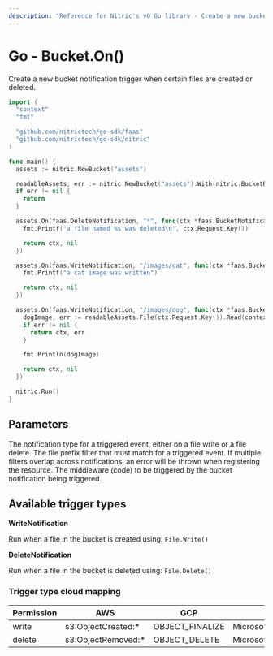 ```yaml
---
description: "Reference for Nitric's v0 Go library - Create a new bucket notification trigger"
---
```


# Go - Bucket.On()

Create a new bucket notification trigger when certain files are created or deleted.

```go
import (
  "context"
  "fmt"

  "github.com/nitrictech/go-sdk/faas"
  "github.com/nitrictech/go-sdk/nitric"
)

func main() {
  assets := nitric.NewBucket("assets")

  readableAssets, err := nitric.NewBucket("assets").With(nitric.BucketReading)
  if err != nil {
    return
  }

  assets.On(faas.DeleteNotification, "*", func(ctx *faas.BucketNotificationContext, _ faas.BucketNotificationHandler) (*faas.BucketNotificationContext, error) {
    fmt.Printf("a file named %s was deleted\n", ctx.Request.Key())

    return ctx, nil
  })

  assets.On(faas.WriteNotification, "/images/cat", func(ctx *faas.BucketNotificationContext, _ faas.BucketNotificationHandler) (*faas.BucketNotificationContext, error) {
    fmt.Printf("a cat image was written")

    return ctx, nil
  })

  assets.On(faas.WriteNotification, "/images/dog", func(ctx *faas.BucketNotificationContext, _ faas.BucketNotificationHandler) (*faas.BucketNotificationContext, error) {
    dogImage, err := readableAssets.File(ctx.Request.Key()).Read(context.TODO())
    if err != nil {
      return ctx, err
    }

    fmt.Println(dogImage)

    return ctx, nil
  })

  nitric.Run()
}
```

## Parameters

<Properties>
  <Property
    name="notificationType"
    required
    type="WriteNotification or DeleteNotification"
  >
    The notification type for a triggered event, either on a file write or a
    file delete.
  </Property>
  <Property name="notificationPrefixFilter" required type="string">
    The file prefix filter that must match for a triggered event. If multiple
    filters overlap across notifications, an error will be thrown when
    registering the resource.
  </Property>
  <Property name="middleware" required type="BucketNotificationMiddleware">
    The middleware (code) to be triggered by the bucket notification being
    triggered.
  </Property>
</Properties>

## Available trigger types

**WriteNotification**

Run when a file in the bucket is created using: `File.Write()`

**DeleteNotification**

Run when a file in the bucket is deleted using: `File.Delete()`

### Trigger type cloud mapping

| Permission | AWS                 | GCP             | Azure                         |
| ---------- | ------------------- | --------------- | ----------------------------- |
| write      | s3:ObjectCreated:\* | OBJECT_FINALIZE | Microsoft.Storage.BlobCreated |
| delete     | s3:ObjectRemoved:\* | OBJECT_DELETE   | Microsoft.Storage.BlobDeleted |
